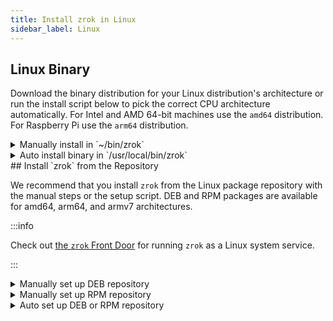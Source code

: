 ```yaml
---
title: Install zrok in Linux
sidebar_label: Linux
---
```



## Linux Binary

<AssetsProvider>
  <div className={styles.downloadContainer}>
    <DownloadCard
      osName="Linux"
      osLogo="/img/logo-linux.svg"
    />
  </div>
</AssetsProvider>

Download the binary distribution for your Linux distribution's architecture or run the install script below to pick the correct CPU architecture automatically. For Intel and AMD 64-bit machines use the `amd64` distribution. For Raspberry Pi use the `arm64` distribution.

<Details>
<summary>Manually install in `~/bin/zrok`</summary>

1. Unarchive the distribution in a temporary directory.

    ```text
    mkdir /tmp/zrok && tar -xf ./zrok*linux*.tar.gz -C /tmp/zrok
    ```

1. Install the `zrok` executable.

    ```text
    mkdir -p ~/bin && install /tmp/zrok/zrok ~/bin/
    ```

1. Add `~/bin` to your shell's executable search path. Optionally add this to your ~/.zshenv to persist the change.

    ```text
    PATH=~/bin:$PATH
    ```

1. With the `zrok` executable in your path, you can then execute the `zrok` command from your shell:

    ```text
    zrok version
    ```

    ```buttonless title="Output"
                   _    
     _____ __ ___ | | __
    |_  / '__/ _ \| |/ /
     / /| | | (_) |   < 
    /___|_|  \___/|_|\_\
    
    v0.4.0 [c889005]
    ```

</Details>

<Details>
<summary>Auto install binary in `/usr/local/bin/zrok`</summary>

This script auto-selects the correct architecture, and may be helpful for Raspberry Pi users.

```text
(set -euo pipefail;

cd $(mktemp -d);

ZROK_VERSION=$(
  curl -sSf https://api.github.com/repos/openziti/zrok/releases/latest \
  | jq -r '.tag_name'
);

case $(uname -m) in
  x86_64)          GOXARCH=amd64 ;;
  aarch64|arm64)   GOXARCH=arm64 ;;
  armv7|armhf|arm) GOXARCH=arm   ;;
  *)               echo "ERROR: unknown arch '$(uname -m)'" >&2
                   exit 1        ;;
esac;

curl -sSfL \
  "https://github.com/openziti/zrok/releases/download/${ZROK_VERSION}/zrok_${ZROK_VERSION#v}_linux_${GOXARCH}.tar.gz" \
  | tar -xz -f -;

sudo install -o root -g root ./zrok /usr/local/bin/;
zrok version;
)
```

</Details>
## Install `zrok` from the Repository

We recommend that you install `zrok` from the Linux package repository with the manual steps or the setup script. DEB and RPM packages are available for amd64, arm64, and armv7 architectures.

:::info

Check out [the `zrok` Front Door](/guides/linux-frontdoor.md) for running `zrok` as a Linux system service.

:::

<Details>
<summary>Manually set up DEB repository</summary>

```text
(set -euo pipefail;

curl -sSLf https://get.openziti.io/tun/package-repos.gpg \
| sudo gpg --dearmor --output /usr/share/keyrings/openziti.gpg;
sudo chmod a+r /usr/share/keyrings/openziti.gpg;

sudo tee /etc/apt/sources.list.d/openziti-release.list >/dev/null <<EOF;
deb [signed-by=/usr/share/keyrings/openziti.gpg] https://packages.openziti.org/zitipax-openziti-deb-stable debian main
EOF

sudo apt update;
sudo apt install zrok;
zrok version;
)
```

</Details>

<Details>
<summary>Manually set up RPM repository</summary>

```text
(set -euo pipefail;

sudo tee /etc/yum.repos.d/openziti-release.repo >/dev/null <<\EOF;
[OpenZitiRelease]
name=OpenZiti Release
baseurl=https://packages.openziti.org/zitipax-openziti-rpm-stable/redhat/$basearch
enabled=1
gpgcheck=0
gpgkey=https://packages.openziti.org/zitipax-openziti-rpm-stable/redhat/$basearch/repodata/repomd.xml.key
repo_gpgcheck=1
EOF

sudo dnf update;
sudo dnf install zrok;
zrok version;
)
```

</Details>

<Details>
<summary>Auto set up DEB or RPM repository</summary>

1. Download the zrok install script.

    ```text
    curl -sSLfo ./zrok-install.bash https://get.openziti.io/install.bash
    ```

1. Inspect the script to ensure it is suitable to run as root on your system.

    ```text
    less ./zrok-install.bash
    ```

1. Run the script as root to add the package repo and install the `zrok` package.

    ```text
    sudo bash ./zrok-install.bash zrok
    ```

</Details>

